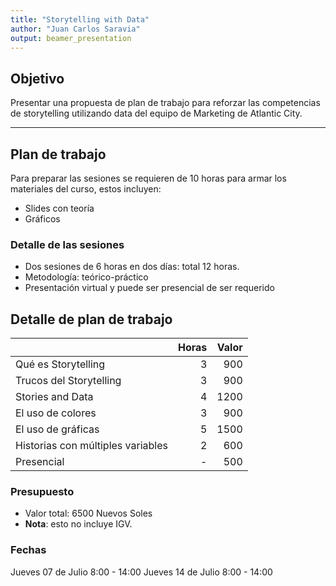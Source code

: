 ```yaml
---
title: "Storytelling with Data"
author: "Juan Carlos Saravia"
output: beamer_presentation
---
```



## Objetivo

Presentar una propuesta de plan de trabajo para reforzar las competencias de storytelling utilizando data del equipo de Marketing de Atlantic City. 

---



## Plan de trabajo

Para preparar las sesiones se requieren de 10 horas para armar los materiales del curso, estos incluyen:

 - Slides con teoría
 - Gráficos 

### Detalle de las sesiones

- Dos sesiones de 6 horas en dos días: total 12 horas. 
- Metodología: teórico-práctico
- Presentación virtual y puede ser presencial de ser requerido

## Detalle de plan de trabajo


|                  |Horas| Valor| 
|:-----------------|----:|---:| 
|Qué es Storytelling     | 3|   900| 
|Trucos del Storytelling | 3|   900| 
|Stories and Data        | 4|   1200| 
|El uso de colores       | 3|   900| 
|El uso de gráficas      | 5|   1500| 
|Historias con múltiples variables | 2|   600| 
|Presencial | -|   500| 



### Presupuesto

- Valor total: 6500 Nuevos Soles 
- **Nota**: esto no incluye IGV. 

### Fechas 

Jueves 07 de Julio	8:00 - 14:00
Jueves 14 de Julio	8:00 - 14:00




